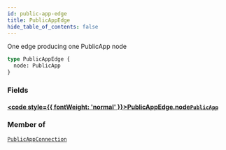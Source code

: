 ```yaml
---
id: public-app-edge
title: PublicAppEdge
hide_table_of_contents: false
---
```








One edge producing one PublicApp node

```graphql
type PublicAppEdge {
  node: PublicApp
}
```


### Fields

#### [<code style={{ fontWeight: 'normal' }}>PublicAppEdge.<b>node</b></code>](#)<Bullet />[`PublicApp`](/adminidentity/api/graphql-admin/reference/objects/public-app) <Badge class="secondary" text="object"/>
> 
> 



### Member of

[`PublicAppConnection`](/adminidentity/api/graphql-admin/reference/objects/public-app-connection)  <Badge class="secondary" text="object"/>



